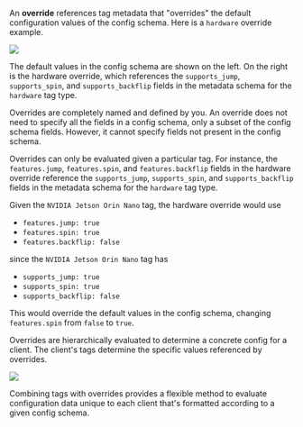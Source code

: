 An **override** references tag metadata 
that "overrides" the default configuration values of the config schema. Here is a 
`hardware` override example.

<Frame>
    <img src="/images/vocabulary/hardware-override.png" />
</Frame>

The default values in the config schema are shown on the left. On the right is the 
hardware override, which references the `supports_jump`, `supports_spin`, and 
`supports_backflip` fields in the metadata schema for the `hardware` tag type. 

Overrides are completely named and defined by you. An override does not need to specify 
all the fields in a config schema, only a subset of the config schema fields. However, 
it cannot specify fields not present in the config schema.

Overrides can only be evaluated given a particular tag. For instance, the 
`features.jump`, `features.spin`, and `features.backflip` fields in the hardware 
override reference the `supports_jump`, `supports_spin`, and `supports_backflip` fields 
in the metadata schema for the `hardware` tag type.

Given the `NVIDIA Jetson Orin Nano` tag, the hardware override would use 
- `features.jump: true`
- `features.spin: true`
- `features.backflip: false` 

since the `NVIDIA Jetson Orin Nano` tag has 

- `supports_jump: true`
- `supports_spin: true`
- `supports_backflip: false`

This would override the default values in the config schema, changing `features.spin` 
from `false` to `true`.

Overrides are hierarchically evaluated to determine a concrete config for a client. The 
client's tags determine the specific values referenced by overrides.

<Frame>
    <img src="/images/vocabulary/policy-override.png" />
</Frame>

Combining tags with overrides provides a flexible method to evaluate configuration 
data unique to each client that's formatted according to a given config schema.
